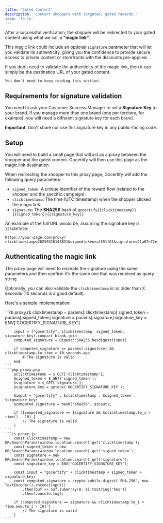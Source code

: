 ```yaml
---
title: 'Gated Content'
description: 'Convert shoppers with targeted, gated rewards.'
icon: 'fa-fw'
---
```


After a successful verification, the shopper will be redirected to your gated 
content using what we call a **"magic link"**. 

This magic link could include an optional `signature` parameter that will let you validate its
authenticity, giving you the confidence to provide secure access to private content 
or storefronts with the discounts pre-applied.

<Tip>
    If you don't need to validate the authenticity of the magic link, then it can simply be the destination URL of your gated content.
    
    You don't need to keep reading this section.
</Tip>

## Requirements for signature validation

You need to ask your Customer Success Manager to set a **Signature Key** to your brand. 
If you manage more than one brand (one per territory, for example), you will need 
a different signature key for each brand. 

**Important**: Don't share nor use this signature key in any public-facing code.

## Setup

You will need to build a small page that will act as a proxy between the shopper and the gated content. 
Gocertify will then use this page as the magic link destination.

When redirecting the shopper to this proxy page, Gocertify will add the following query parameters:

- `signed_token`: A unique identifier of the reward flow (related to the shopper and the specific campaign).
- `clicktimestamp`: The time (UTC timestamp) when the shopper clicked the magic link.
- `signature`: The **SHA256** hash of `gocertify{{clicktimestamp}}{{signed_token}}{{signature_key}}`

An example of the full URL would be, assuming the signature key is `1234567890`:

```
https://your-page.com/proxy?clicktimestamp=20250326143831&signedtoken=af551f61&signature=21a07e72ef34d9546e1f41c56171f2990f5fa083a9f516ee891a394838062eca
```

## Authenticating the magic link

The proxy page will need to recreate the signature using the same parameters and then confirm it's the same one that was received as query string.

Optionally, you can also validate the `clicktimestamp` is no older than X seconds (10 seconds is a good default).

Here's a sample implementation:

<CodeGroup>
    ```rb proxy.rb
        clicktimestamp = params[:clicktimestamp]
        signed_token = params[:signed_token]
        signature = params[:signature]
        signature_key = ENV['GOCERTIFY_SIGNATURE_KEY']

        input = ["gocertify", clicktimestamp, signed_token, signature_key].compact_blank.join
        computed_signature = Digest::SHA256.hexdigest(input)

        if computed_signature == params[:signature] && clicktimestamp.to_time > 10.seconds.ago
            # The signature is valid
        end
    ```
    ```php proxy.php
        $clicktimestamp = $_GET['clicktimestamp'];
        $signed_token = $_GET['signed_token'];
        $signature = $_GET['signature'];
        $signature_key = getenv('GOCERTIFY_SIGNATURE_KEY');

        $input = "gocertify" . $clicktimestamp . $signed_token . $signature_key;
        $computed_signature = hash('sha256', $input);

        if ($computed_signature == $signature && $clicktimestamp.to_i > time() - 10) {
            // The signature is valid
        }
    ```
    ```js proxy.js
        const clicktimestamp = new URLSearchParams(window.location.search).get('clicktimestamp');
        const signed_token = new URLSearchParams(window.location.search).get('signed_token');
        const signature = new URLSearchParams(window.location.search).get('signature');
        const signature_key = ENV['GOCERTIFY_SIGNATURE_KEY'];
        
        const input = "gocertify" + clicktimestamp + signed_token + signature_key;
        const computed_signature = crypto.subtle.digest('SHA-256', new TextEncoder().encode(input))
            .then(buf => buf.subarray(0, 8).toString('hex'))
            .then(console.log);

        if (computed_signature == signature && clicktimestamp.to_i > Time.now.to_i - 10) {
            // The signature is valid
        }
    ```
</CodeGroup>